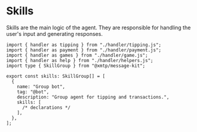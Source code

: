 # Skills

Skills are the main logic of the agent. They are responsible for handling the user's input and generating responses.

```tsx [src/skills.ts]
import { handler as tipping } from "./handler/tipping.js";
import { handler as payment } from "./handler/payment.js";
import { handler as games } from "./handler/game.js";
import { handler as help } from "./handler/helpers.js";
import type { SkillGroup } from "@xmtp/message-kit";

export const skills: SkillGroup[] = [
  {
    name: "Group bot",
    tag: "@bot",
    description: "Group agent for tipping and transactions.",
    skills: [
      /* declarations */
    ],
  },
];
```
